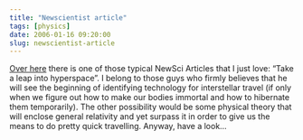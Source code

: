 ```yaml
---
title: "Newscientist article"
tags: [physics]
date: 2006-01-16 09:20:00
slug: newscientist-article
---
```


[Over here](http://www.newscientist.com/channel/fundamentals/mg18925331.200) there is one of those typical NewSci Articles that I just love:  “Take a leap into hyperspace”. I belong to those guys who firmly believes that he will see the beginning of identifying technology for interstellar travel (if only when we figure out how to make our bodies immortal and how to hibernate them temporarily). The other possibility would be some physical theory that will enclose general relativity and yet surpass it in order to give us the means to do pretty quick travelling. Anyway, have a look…